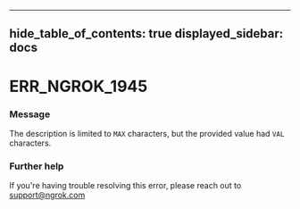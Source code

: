 

---
hide_table_of_contents: true
displayed_sidebar: docs
---


# ERR_NGROK_1945

### Message
The description is limited to `MAX` characters, but the provided value had `VAL` characters.

<ErrorDetails error="err_ngrok_1945" />



### Further help
If you're having trouble resolving this error, please reach out to [support@ngrok.com](mailto:support@ngrok.com?subject=Help%20with%20ERR_NGROK_1945)

